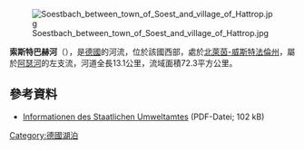 {{Onesource|time=2020-08-14T04:53:13+00:00}}
{{Coord|51|37|50.03|N|8|1|17.23|E|display=title}}
[[Image:Soestbach_between_town_of_Soest_and_village_of_Hattrop.jpg|right]]

'''索斯特巴赫河'''（{{lang-de|Soestbach}}），是[[德國|德國]]的河流，位於該國西部，處於[[北萊茵-威斯特法倫州|北萊茵-威斯特法倫州]]，屬於[[阿瑟河|阿瑟河]]的左支流，河道全長13.1公里，流域面積72.3平方公里。

==參考資料==
* [http://www.stua-lp.nrw.de/5/struka/datenbank/lippe/ahse/soestbach/steckbriefe/soestbach.pdf Informationen des Staatlichen Umweltamtes] (PDF-Datei; 102 kB)

{{Germany-geo-stub}}
[[Category:德國湖泊|Category:德國湖泊]]